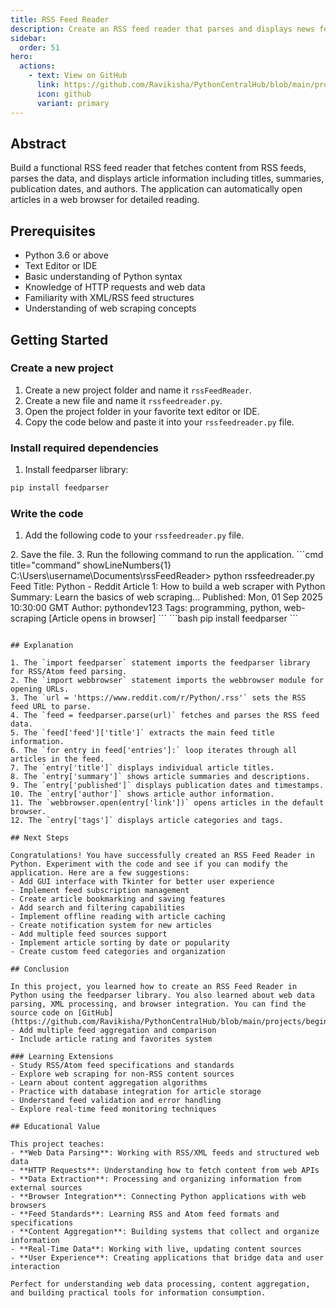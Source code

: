 ```yaml
---
title: RSS Feed Reader
description: Create an RSS feed reader that parses and displays news feeds with automatic browser opening
sidebar:
  order: 51
hero:
  actions:
    - text: View on GitHub
      link: https://github.com/Ravikisha/PythonCentralHub/blob/main/projects/beginners/rssfeedreader.py
      icon: github
      variant: primary
---
```


## Abstract

Build a functional RSS feed reader that fetches content from RSS feeds, parses the data, and displays article information including titles, summaries, publication dates, and authors. The application can automatically open articles in a web browser for detailed reading.

## Prerequisites

- Python 3.6 or above
- Text Editor or IDE
- Basic understanding of Python syntax
- Knowledge of HTTP requests and web data
- Familiarity with XML/RSS feed structures
- Understanding of web scraping concepts

## Getting Started

### Create a new project
1. Create a new project folder and name it `rssFeedReader`.
2. Create a new file and name it `rssfeedreader.py`.
3. Open the project folder in your favorite text editor or IDE.
4. Copy the code below and paste it into your `rssfeedreader.py` file.

### Install required dependencies
1. Install feedparser library:
```bash
pip install feedparser
```

### Write the code
1. Add the following code to your `rssfeedreader.py` file.
<FileCode file="projects/beginners/rssfeedreader.py" lang="python" title="RSS Feed Reader" />
2. Save the file.
3. Run the following command to run the application.
```cmd title="command" showLineNumbers{1}
C:\Users\username\Documents\rssFeedReader> python rssfeedreader.py
Feed Title: Python - Reddit
Article 1: How to build a web scraper with Python
Summary: Learn the basics of web scraping...
Published: Mon, 01 Sep 2025 10:30:00 GMT
Author: pythondev123
Tags: programming, python, web-scraping
[Article opens in browser]
```
   ```bash
   pip install feedparser
   ```

```

## Explanation

1. The `import feedparser` statement imports the feedparser library for RSS/Atom feed parsing.
2. The `import webbrowser` statement imports the webbrowser module for opening URLs.
3. The `url = 'https://www.reddit.com/r/Python/.rss'` sets the RSS feed URL to parse.
4. The `feed = feedparser.parse(url)` fetches and parses the RSS feed data.
5. The `feed['feed']['title']` extracts the main feed title information.
6. The `for entry in feed['entries']:` loop iterates through all articles in the feed.
7. The `entry['title']` displays individual article titles.
8. The `entry['summary']` shows article summaries and descriptions.
9. The `entry['published']` displays publication dates and timestamps.
10. The `entry['author']` shows article author information.
11. The `webbrowser.open(entry['link'])` opens articles in the default browser.
12. The `entry['tags']` displays article categories and tags.

## Next Steps

Congratulations! You have successfully created an RSS Feed Reader in Python. Experiment with the code and see if you can modify the application. Here are a few suggestions:
- Add GUI interface with Tkinter for better user experience
- Implement feed subscription management
- Create article bookmarking and saving features
- Add search and filtering capabilities
- Implement offline reading with article caching
- Create notification system for new articles
- Add multiple feed sources support
- Implement article sorting by date or popularity
- Create custom feed categories and organization

## Conclusion

In this project, you learned how to create an RSS Feed Reader in Python using the feedparser library. You also learned about web data parsing, XML processing, and browser integration. You can find the source code on [GitHub](https://github.com/Ravikisha/PythonCentralHub/blob/main/projects/beginners/rssfeedreader.py)
- Add multiple feed aggregation and comparison
- Include article rating and favorites system

### Learning Extensions
- Study RSS/Atom feed specifications and standards
- Explore web scraping for non-RSS content sources
- Learn about content aggregation algorithms
- Practice with database integration for article storage
- Understand feed validation and error handling
- Explore real-time feed monitoring techniques

## Educational Value

This project teaches:
- **Web Data Parsing**: Working with RSS/XML feeds and structured web data
- **HTTP Requests**: Understanding how to fetch content from web APIs
- **Data Extraction**: Processing and organizing information from external sources
- **Browser Integration**: Connecting Python applications with web browsers
- **Feed Standards**: Learning RSS and Atom feed formats and specifications
- **Content Aggregation**: Building systems that collect and organize information
- **Real-Time Data**: Working with live, updating content sources
- **User Experience**: Creating applications that bridge data and user interaction

Perfect for understanding web data processing, content aggregation, and building practical tools for information consumption.
